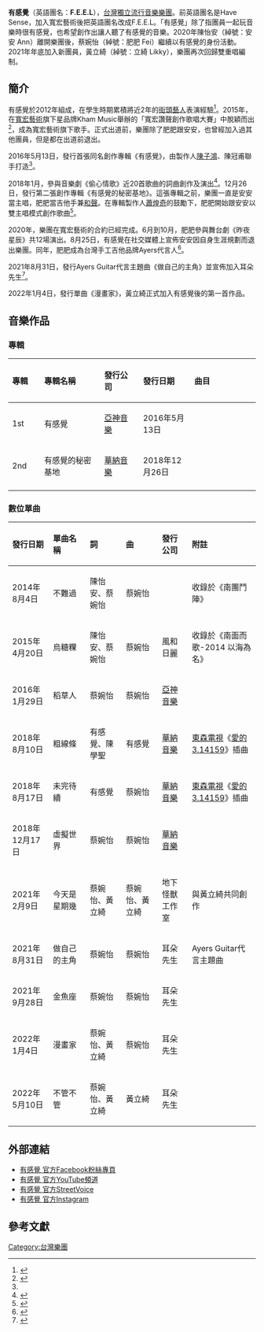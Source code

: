 {{藝人
| 姓名 = 有感覺
| 圖片 = 
| 圖片簡介 = 
| 類型 = 樂團
| 英文名 = F.E.E.L
| 音樂類型 = [[流行音樂|流行音樂]]
| 出道地點 = 
| 出道日期 = 2016年5月13日
| 代表作 = 
| 活躍年代 = 2016年至今
| 經紀公司 = 寬宏藝術（2015－2020） <br />耳朵先生（2021－至今）
| 唱片公司 = 
| 現任成員 = 吉他：蔡婉怡（團長）<br />鍵盤：黃立綺
| 國籍 = {{ROC}}
| 過往成員 = 陳怡安
}}
'''有感覺'''（英語團名：'''F.E.E.L'''），[[台灣|台灣]][[獨立音樂|獨立]][[流行音樂|流行音樂]][[流行樂團|樂團]]。前英語團名是Have Sense，加入寬宏藝術後把英語團名改成F.E.E.L。「有感覺」除了指團員一起玩音樂時很有感覺，也希望創作出讓⼈聽了有感覺的音樂。2020年陳怡安（綽號：安安 Ann）離開樂團後，蔡婉怡（綽號：肥肥 Fei）繼續以有感覺的身份活動。2021年年底加入新團員，黃立綺（綽號：立綺 Likky），樂團再次回歸雙重唱編制。


==簡介==
有感覺於2012年組成，在學生時期累積將近2年的[[街頭藝人|街頭藝人]]表演經驗<ref name=":0">{{Cite web|title=（影音）「有感覺」被猜是一對戀人 大方招出...|url=https://web.archive.org/web/20170417072024/http://ent.ltn.com.tw/news/breakingnews/1694202|accessdate=2020-12-20|date=2017-04-17|work=自由時報電子報}}</ref>。2015年，在[[寬宏藝術|寬宏藝術]]旗下星品牌Kham Music舉辦的「寬宏讚聲創作歌唱大賽」中脫穎而出<ref>{{Cite web|title=超大咖打造「有感覺」 甩肉30餘斤求完美出道|url=https://www.nownews.com/news/2091296|accessdate=2020-12-20|date=2016-05-07|last=|work=NOWnews今日新聞|language=zh-TW}}</ref>，成為寬宏藝術旗下歌手。正式出道前，樂團除了肥肥跟安安，也曾經加入過其他團員，但是都在出道前退出。

2016年5月13日，發行首張同名創作專輯《有感覺》，由製作人[[陳子鴻|陳子鴻]]、陳冠甫聯手打造<ref name=":0" />。

2018年1月，參與音樂劇《偷心情歌》近20首歌曲的詞曲創作及演出<ref>{{Cite web|title=原創音樂劇《偷心情歌》 六組歌手攜手演出 - 大紀元|url=https://www.epochtimes.com/b5/18/1/18/n10067347.htm|accessdate=2020-12-20|date=2018-01-18|work=大紀元 www.epochtimes.com|language=zh-Hant|archive-date=2020-06-20|archive-url=https://web.archive.org/web/20200620185155/https://www.epochtimes.com/b5/18/1/18/n10067347.htm|dead-url=no}}</ref>。12月26日，發行第二張創作專輯《有感覺的秘密基地》。這張專輯之前，樂團一直是安安當主唱，肥肥當吉他手兼[[和聲|和聲]]。在專輯製作人[[蕭煌奇|蕭煌奇]]的鼓勵下，肥肥開始跟安安以雙主唱模式創作歌曲<ref>{{Cite web|title=女團「有感覺」主唱缺席比賽 吉他手上陣⋯結果奪冠|url=https://star.ettoday.net/news/1365096|accessdate=2020-12-20|work=ETtoday新聞雲|language=zh-Hant}}</ref>。

2020年，樂團在寬宏藝術的合約已經完成。6月到10月，肥肥參與舞台劇《昨夜星辰》共12場演出。8月25日，有感覺在社交媒體上宣佈安安因自身生涯規劃而退出樂團。同年，肥肥成為台灣手工吉他品牌Ayers代言人<ref>{{Cite web|title=Ayers吉他代言人-有感覺 肥肥 (FEI) « Ayers|url=http://www.ayersguitar.com/ch/?post_type=news&p=4395|accessdate=2020-12-20|work=www.ayersguitar.com}}</ref>。

2021年8月31日，發行Ayers Guitar代言主題曲《做自己的主角》並宣佈加入耳朵先生<ref>{{Cite web|title=耳朵先生 Mr.ear Music 唱片製作、藝人經紀、詞曲創作、大型演唱會展演與監製|url=https://www.mrearmusic.com/#section-3|access-date=2021-10-09|work=耳朵先生|language=zh-TW|archive-date=2021-10-09|archive-url=https://web.archive.org/web/20211009093359/https://www.mrearmusic.com/#section-3|dead-url=no}}</ref>。

2022年1月4日，發行單曲《漫畫家》，黃立綺正式加入有感覺後的第一首作品。

==音樂作品==
===專輯===
{| class="wikitable"
!align="left" width="75px"| 專輯
!align="left" width="225px"| 專輯名稱
!align="left" width="125px"| 發行公司
!align="left" width="150px"| 發行日期
!align="left" width="250px"| 曲目
|-
! 1st
| 有感覺
| [[亞神音樂|亞神音樂]]
| 2016年5月13日
|align="left" style="font-size: 85%;"|
{{hidden|曲目|
# 有感覺
# 遍體鱗傷（[[東森電視|東森電視]]《[[Remember－兒子的戰爭|記得我愛你]]》片頭曲）
# 黑糖粿
# 你最近好嗎
# 錯了嗎（[[東森電視|東森電視]]《[[Remember－兒子的戰爭|記得我愛你]]》片尾曲）
# 收藏家 Featuring 張曼庭
# 稻草人
# 那把黃色吉他
# 今天特別煩
}}
|-
! 2nd
| 有感覺的秘密基地
| [[華納音樂|華納音樂]]
| 2018年12月26日
|align="left" style="font-size: 85%;"|
{{hidden|曲目|
#虛擬世界
#再勇敢一點點（[[八大電視|八大電視]]《[[金秘書為何那樣|金秘書為何那樣]]》片頭曲）
#秘密基地
#粗線條（[[東森電視|東森電視]]《[[愛的3.14159|愛的3.14159]]》插曲）
#Don't Tell Mama
#對不起我自己（feat.[[藍又時|藍又時]]）
#預設幸福
#化妝舞會
#未完待續（[[東森電視|東森電視]]《[[愛的3.14159|愛的3.14159]]》插曲）
#妳是另一個我
}}
|-
|}

===數位單曲===
{| class="wikitable"
!align="left" width="150px"| 發行日期
! align="left" width="200px" | 單曲名稱
! align="left" width="140px" | 詞
! align="left" width="140px" | 曲
! align="left" width="140px" | 發行公司
!align="left" width="250px"| 附註
|-
|2014年8月4日
|不難過
|陳怡安、蔡婉怡
|蔡婉怡
|
|收錄於《南團鬥陣》
|-
|2015年4月20日
|烏糖粿
|陳怡安、蔡婉怡
|蔡婉怡
|風和日麗
|收錄於《南面而歌-2014 以海為名》
|-
| 2016年1月29日
| 稻草人
|蔡婉怡
|蔡婉怡
|[[亞神音樂|亞神音樂]]
|
|-
| 2018年8月10日
| 粗線條
|有感覺、陳學聖
|有感覺
| [[華納音樂|華納音樂]]
|[[東森電視|東森電視]]《[[愛的3.14159|愛的3.14159]]》插曲
|-
| 2018年8月17日
| 未完待續
|有感覺
|蔡婉怡
| [[華納音樂|華納音樂]]
|[[東森電視|東森電視]]《[[愛的3.14159|愛的3.14159]]》插曲
|-
|2018年12月17日
|虛擬世界
|蔡婉怡
|蔡婉怡
|[[華納音樂|華納音樂]]
|
|-
|2021年2月9日
|今天是星期幾
|蔡婉怡、黃立綺
|蔡婉怡、黃立綺
|地下怪獸工作室
|與黃立綺共同創作
|-
|2021年8月31日
|做自己的主角
|蔡婉怡
|蔡婉怡
|耳朵先生
|Ayers Guitar代言主題曲
|-
|2021年9月28日
|金魚座
|蔡婉怡
|蔡婉怡
|耳朵先生
|
|-
|2022年1月4日
|漫畫家
|蔡婉怡、黃立綺
|蔡婉怡
|耳朵先生
|
|-
|2022年5月10日
|不管不管
|蔡婉怡、黃立綺
|黃立綺
|耳朵先生
|
|}

==外部連結==
*[https://www.facebook.com/havesense/ 有感覺 官方Facebook粉絲專頁]
*[https://www.youtube.com/channel/UCMiGuqTq8LFYeKnn1OTLdRA/featured 有感覺 官方YouTube頻道]
*[http://tw.streetvoice.com/havesense123/ 有感覺 官方StreetVoice] {{Wayback|url=http://tw.streetvoice.com/havesense123/ |date=20150926101257 }}
*[https://www.instagram.com/have_sense/ 有感覺 官方Instagram]

==參考文獻==
{{reflist}}

[[Category:台灣樂團|Category:台灣樂團]]